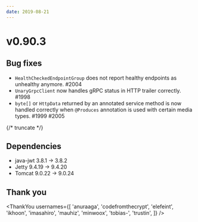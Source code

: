 ```yaml
---
date: 2019-08-21
---
```


# v0.90.3

## Bug fixes

- `HealthCheckedEndpointGroup` does not report healthy endpoints as unhealthy anymore. #2004
- `UnaryGrpcClient` now handles gRPC status in HTTP trailer correctly. #1998
- `byte[]` or `HttpData` returned by an annotated service method is now handled correctly when `@Produces` annotation is used with certain media types. #1999 #2005

{/* truncate */}

## Dependencies

- java-jwt 3.8.1 -> 3.8.2
- Jetty 9.4.19 -> 9.4.20
- Tomcat 9.0.22 -> 9.0.24

## Thank you

<ThankYou
  usernames={[
    'anuraaga',
    'codefromthecrypt',
    'elefeint',
    'ikhoon',
    'imasahiro',
    'mauhiz',
    'minwoox',
    'tobias-',
    'trustin',
  ]}
/>

